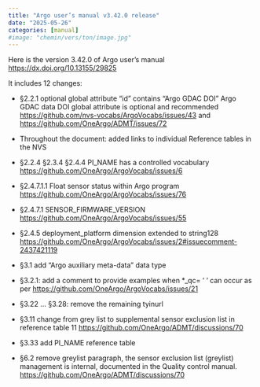 ```yaml
---
title: "Argo user’s manual v3.42.0 release"
date: "2025-05-26"
categories: [manual]
#image: "chemin/vers/ton/image.jpg"
---
```

Here is the version 3.42.0 of Argo user’s manual [https://dx.doi.org/10.13155/29825](https://dx.doi.org/10.13155/29825){target="_blank"}

It includes 12 changes:

- §2.2.1 optional global attribute “id” contains “Argo GDAC DOI”
Argo GDAC data DOI global attribute is optional and recommended
[https://github.com/nvs-vocabs/ArgoVocabs/issues/43](https://github.com/nvs-vocabs/ArgoVocabs/issues/43){target="_blank"} and [https://github.com/OneArgo/ADMT/issues/72](https://github.com/OneArgo/ADMT/issues/72){target="_blank"} 

- Throughout the document: added links to individual Reference tables in the NVS

- §2.2.4 §2.3.4 §2.4.4 PI_NAME has a controlled vocabulary
[https://github.com/OneArgo/ArgoVocabs/issues/6](https://github.com/OneArgo/ArgoVocabs/issues/6){target="_blank"}

- §2.4.7.1.1 Float sensor status within Argo program
[https://github.com/OneArgo/ArgoVocabs/issues/76](https://github.com/OneArgo/ArgoVocabs/issues/76){target="_blank"} 

- §2.4.7.1 SENSOR_FIRMWARE_VERSION
[https://github.com/OneArgo/ArgoVocabs/issues/55](https://github.com/OneArgo/ArgoVocabs/issues/55){target="_blank"} 

- §2.4.5 deployment_platform dimension extended to string128 [https://github.com/OneArgo/ArgoVocabs/issues/2#issuecomment-2437421119](https://github.com/OneArgo/ArgoVocabs/issues/2#issuecomment-2437421119){target="_blank"} 

- §3.1 add “Argo auxiliary meta-data” data type

- §3.2.1: add a comment to provide examples when *_qc= ‘ ‘ can occur as per [https://github.com/OneArgo/ArgoVocabs/issues/21](https://github.com/OneArgo/ArgoVocabs/issues/21){target="_blank"} 

- §3.22 … §3.28: remove the remaining tyinurl

- §3.11 change from grey list to supplemental sensor exclusion list in reference table 11
[https://github.com/OneArgo/ADMT/discussions/70](https://github.com/OneArgo/ADMT/discussions/70){target="_blank"}

- §3.33 add PI_NAME reference table

- §6.2 remove greylist paragraph, the sensor exclusion list (greylist) management is internal, documented in the Quality control manual.
[https://github.com/OneArgo/ADMT/discussions/70](https://github.com/OneArgo/ADMT/discussions/70){target="_blank"}
